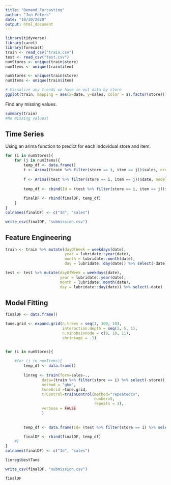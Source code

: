 ```yaml
---
title: "Demand_Forcasting"
author: "Jon Peters"
date: "10/30/2020"
output: html_document
---
```


```r
library(tidyverse)
library(caret)
library(forecast)
train <- read_csv("train.csv")
test <- read_csv("test.csv")
numStores <- unique(train$store)
numItems <- unique(train$item)

numStores <- unique(train$store)
numItems <- unique(train$item)

# Visualize any trends we have in out data by store
ggplot(train, mapping = aes(x=date, y=sales, color = as.factor(store))) + geom_point() + theme_classic()
```

Find any missing values.

```r
summary(train)
#No missing values!


```
## Time Series
Using an arima function to predict for each indovidual store and item.

```r
for (i in numStores){
    for (j in numItems){
        temp_df <- data.frame()
        t <- Arima((train %>% filter(store == i, item == j))$sales, order = c(0, 2, 2), seasonal = c(0, 0, 0))
        
        f <- Arima((test %>% filter(store == i, item == j))$date, model = t)
        
        temp_df <- cbind(Id = (test %>% filter(store == i, item == j))$id, x = as.data.frame(as.double(f$fitted)))
        
        finalDF <- rbind(finalDF, temp_df)
    }
}
colnames(finalDF) <- c("Id", "sales")

write_csv(finalDF, "submission.csv")
```
## Feature Engineering

```r
train <- train %>% mutate(dayOfWeek = weekdays(date),
                          year = lubridate::year(date), 
                          month = lubridate::month(date),
                          day = lubridate::day(date)) %>% select(-date)

test <- test %>% mutate(dayOfWeek = weekdays(date),
                        year = lubridate::year(date),
                        month = lubridate::month(date),
                        day = lubridate::day(date)) %>% select(-date)
```

## Model Fitting

```r
finalDF <- data.frame()

tune.grid <- expand.grid(n.trees = seq(1, 300, 10),
                         interaction.depth = seq(1, 5, 1),
                         n.minobsinnode = c(9, 10, 11),
                         shrinkage = .1)


for (i in numStores){
    
    #for (j in numItems){
        temp_df <- data.frame()
        
        linreg <- train(form=sales~., 
                data=(train %>% filter(store == i) %>% select(-store)),
                method = "gbm",
                tuneGrid =tune.grid,
                trControl=trainControl(method="repeatedcv",
                                       number=5,
                                       repeats = 3),
                verbose = FALSE
                )
        
        
        temp_df <- data.frame(Id= (test %>% filter(store == i) %>% select(id)), sales = predict(linreg, newdata = test %>% filter(store == i) %>% select(-id)))

        finalDF <- rbind(finalDF, temp_df)
    #}
}
colnames(finalDF) <- c("Id", "sales")

linreg$bestTune

write_csv(finalDF, "submission.csv")

finalDF
```

